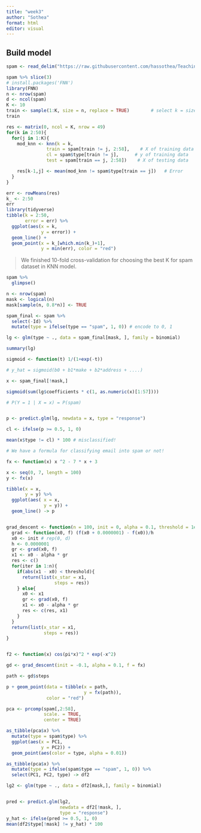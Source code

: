 ```yaml
---
title: "week3"
author: "Sothea"
format: html
editor: visual
---
```


## Build model


```r
spam <- read_delim("https://raw.githubusercontent.com/hassothea/TeachingML/main/data/spam.txt", show_col_types = FALSE)

spam %>% slice(3)
# install.packages('FNN')
library(FNN)
n <- nrow(spam)
d <- ncol(spam)
K <- 10
train <- sample(1:K, size = n, replace = TRUE)        # select k = size
train

res <- matrix(0, ncol = K, nrow = 49)
for(k in 2:50){
  for(j in 1:K){
    mod_knn <- knn(k = k,
               train = spam[train != j, 2:58],    # X of training data
               cl = spam$type[train != j],      # y of training data
               test = spam[train == j, 2:58])    # X of testing data

    res[k-1,j] <- mean(mod_knn != spam$type[train == j])   # Error
  }
}

err <- rowMeans(res)
k_ <- 2:50
err
library(tidyverse)
tibble(k = 2:50,
       error = err) %>%
  ggplot(aes(x = k,
             y = error)) +
  geom_line() +
  geom_point(x = k_[which.min(k_)+1],
             y = min(err), color = "red")

```

> We finished 10-fold cross-validation for choosing the best K for spam dataset in KNN model.



```r
spam %>%
  glimpse()

n <- nrow(spam)
mask <- logical(n)
mask[sample(n, 0.8*n)] <- TRUE

spam_final <- spam %>%
  select(-Id) %>%
  mutate(type = ifelse(type == "spam", 1, 0)) # encode to 0, 1

lg <- glm(type ~ ., data = spam_final[mask, ], family = binomial)

summary(lg)

sigmoid <- function(t) 1/(1+exp(-t))

# y_hat = sigmoid(b0 + b1*make + b2*address + ....)

x <- spam_final[!mask,]

sigmoid(sum(lg$coefficients * c(1, as.numeric(x)[1:57])))

# P(Y = 1 | X = x) = P(spam)


p <- predict.glm(lg, newdata = x, type = "response")

cl <- ifelse(p >= 0.5, 1, 0)

mean(x$type != cl) * 100 # misclassified!

# We have a formula for classifying email into spam or not!

```

```r
fx <- function(x) x ^2 - 7 * x + 3

x <- seq(0, 7, length = 100)
y <- fx(x)

tibble(x = x,
       y = y) %>%
  ggplot(aes( x = x,
              y = y)) +
  geom_line() -> p


grad_descent <- function(n = 100, init = 0, alpha = 0.1, threshold = 1e-10, f){
  grad <- function(x0, f) (f(x0 + 0.0000001) - f(x0))/h
  x0 <- init # rep(0, d)
  h <- 0.0000001
  gr <- grad(x0, f)
  x1 <- x0 - alpha * gr
  res <- c()
  for(iter in 1:n){
    if(abs(x1 - x0) < threshold){
      return(list(x_star = x1,
                  steps = res))
    } else{
      x0 <- x1
      gr <- grad(x0, f)
      x1 <- x0 - alpha * gr
      res <- c(res, x1)
    }
  }
  return(list(x_star = x1,
              steps = res))
}


f2 <- function(x) cos(pi*x)^2 * exp(-x^2)

gd <- grad_descent(init = -0.1, alpha = 0.1, f = fx)

path <- gd$steps

p + geom_point(data = tibble(x = path,
                             y = fx(path)),
               color = "red") 

```

```r

pca <- prcomp(spam[,2:58], 
              scale. = TRUE, 
              center = TRUE)

as_tibble(pca$x) %>%
  mutate(type = spam$type) %>%
  ggplot(aes(x = PC1, 
             y = PC2)) +
  geom_point(aes(color = type, alpha = 0.01))

```

```r

as_tibble(pca$x) %>%
  mutate(type = ifelse(spam$type == "spam", 1, 0)) %>%
  select(PC1, PC2, type) -> df2

lg2 <- glm(type ~ ., data = df2[mask,], family = binomial)


pred <- predict.glm(lg2, 
                    newdata = df2[!mask, ],
                    type = "response")
y_hat <- ifelse(pred >= 0.5, 1, 0)
mean(df2$type[!mask] != y_hat) * 100
```




